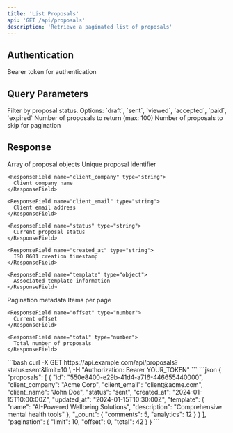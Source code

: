 ```yaml
---
title: 'List Proposals'
api: 'GET /api/proposals'
description: 'Retrieve a paginated list of proposals'
---
```


## Authentication

<ParamField header="Authorization" type="string" required>
  Bearer token for authentication
</ParamField>

## Query Parameters

<ParamField query="status" type="string">
  Filter by proposal status. Options: `draft`, `sent`, `viewed`, `accepted`, `paid`, `expired`
</ParamField>

<ParamField query="limit" type="number" default="20">
  Number of proposals to return (max: 100)
</ParamField>

<ParamField query="offset" type="number" default="0">
  Number of proposals to skip for pagination
</ParamField>

## Response

<ResponseField name="proposals" type="array">
  Array of proposal objects
  
  <Expandable title="Proposal Object">
    <ResponseField name="id" type="string">
      Unique proposal identifier
    </ResponseField>
    
    <ResponseField name="client_company" type="string">
      Client company name
    </ResponseField>
    
    <ResponseField name="client_email" type="string">
      Client email address
    </ResponseField>
    
    <ResponseField name="status" type="string">
      Current proposal status
    </ResponseField>
    
    <ResponseField name="created_at" type="string">
      ISO 8601 creation timestamp
    </ResponseField>
    
    <ResponseField name="template" type="object">
      Associated template information
    </ResponseField>
  </Expandable>
</ResponseField>

<ResponseField name="pagination" type="object">
  Pagination metadata
  
  <Expandable title="Pagination">
    <ResponseField name="limit" type="number">
      Items per page
    </ResponseField>
    
    <ResponseField name="offset" type="number">
      Current offset
    </ResponseField>
    
    <ResponseField name="total" type="number">
      Total number of proposals
    </ResponseField>
  </Expandable>
</ResponseField>

<RequestExample>
```bash
curl -X GET https://api.example.com/api/proposals?status=sent&limit=10 \
  -H "Authorization: Bearer YOUR_TOKEN"
```
</RequestExample>

<ResponseExample>
```json
{
  "proposals": [
    {
      "id": "550e8400-e29b-41d4-a716-446655440000",
      "client_company": "Acme Corp",
      "client_email": "client@acme.com",
      "client_name": "John Doe",
      "status": "sent",
      "created_at": "2024-01-15T10:00:00Z",
      "updated_at": "2024-01-15T10:30:00Z",
      "template": {
        "name": "AI-Powered Wellbeing Solutions",
        "description": "Comprehensive mental health tools"
      },
      "_count": {
        "comments": 5,
        "analytics": 12
      }
    }
  ],
  "pagination": {
    "limit": 10,
    "offset": 0,
    "total": 42
  }
}
```
</ResponseExample>